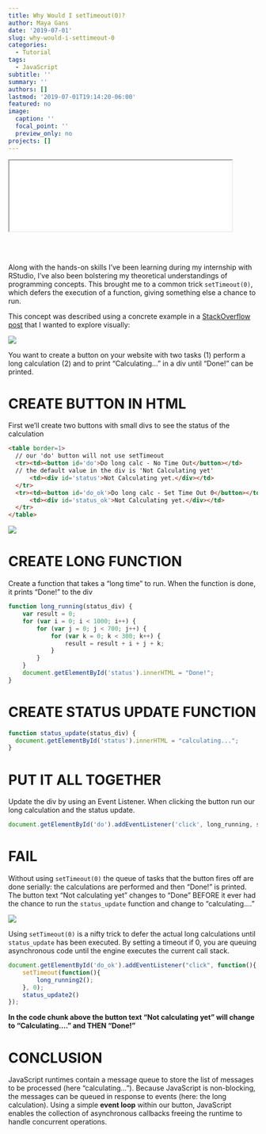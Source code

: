 ```yaml
---
title: Why Would I setTimeout(0)?
author: Maya Gans
date: '2019-07-01'
slug: why-would-i-settimeout-0
categories:
  - Tutorial
tags:
  - JavaScript
subtitle: ''
summary: ''
authors: []
lastmod: '2019-07-01T19:14:20-06:00'
featured: no
image:
  caption: ''
  focal_point: ''
  preview_only: no
projects: []
---
```


<iframe src="../../../files/button.html" height = "143px" width = "450 px" align = "center"></iframe>

<br></br>

Along with the hands-on skills I've been learning during my internship with RStudio, I've also been bolstering my theoretical understandings of programming concepts. This brought me to a common trick `setTimeout(0)`, which defers the execution of a function, giving something else a chance to run. 

This concept was described using a concrete example in a [StackOverflow post](https://stackoverflow.com/questions/779379/why-is-settimeoutfn-0-sometimes-useful) that I wanted to explore visually:

![](img1.png)

You want to create a button on your website with two tasks (1) perform a long calculation (2) and to print "Calculating..." in a div until "Done!" can be printed.

# CREATE BUTTON IN HTML
First we'll create two buttons with small divs to see the status of the calculation
```html
<table border=1>
  // our 'do' button will not use setTimeout
  <tr><td><button id='do'>Do long calc - No Time Out</button></td>
  // the default value in the div is 'Not Calculating yet'
      <td><div id='status'>Not Calculating yet.</div></td>
  </tr>
  <tr><td><button id='do_ok'>Do long calc - Set Time Out 0</button></td>
      <td><div id='status_ok'>Not Calculating yet.</div></td>
  </tr>
</table>
```


![](img3.png)

# CREATE LONG FUNCTION
Create a function that takes a "long time" to run. When the function is done, it prints "Done!" to the div
```js
function long_running(status_div) {
    var result = 0;
    for (var i = 0; i < 1000; i++) {
        for (var j = 0; j < 700; j++) {
            for (var k = 0; k < 300; k++) {
                result = result + i + j + k;
            }
        }
    }
    document.getElementById('status').innerHTML = "Done!";
}
```

# CREATE STATUS UPDATE FUNCTION
```js
function status_update(status_div) {
  document.getElementById('status').innerHTML = "calculating...";
}
```

# PUT IT ALL TOGETHER
Update the div by using an Event Listener. When clicking the button run our long calculation and the status update.
```js
document.getElementById('do').addEventListener('click', long_running, status_update);
```

# FAIL 
Without using `setTimeout(0)` the queue of tasks that the button fires off are done serially: the calculations are performed and then "Done!" is printed. The button text "Not calculating yet" changes to "Done" BEFORE it ever had the chance to run the `status_update` function and change to "calculating...."

![](img2.png)

Using `setTimeout(0)` is a nifty trick to defer the actual long calculations until `status_update` has been executed. By setting a timeout if 0, you are queuing asynchronous code until the engine executes the current call stack.

```js
document.getElementById('do_ok').addEventListener("click", function(){
    setTimeout(function(){
        long_running2();
    }, 0);
    status_update2()
});
```

**In the code chunk above the button text "Not calculating yet" will change to "Calculating...." and THEN "Done!"**

# CONCLUSION 
JavaScript runtimes contain a message queue to store the list of messages to be processed (here "calculating..."). Because JavaScript is non-blocking, the messages can be queued in response to events (here: the long calculation). Using a simple **event loop** within our button, JavaScript enables the collection of asynchronous callbacks freeing the runtime to handle concurrent operations.